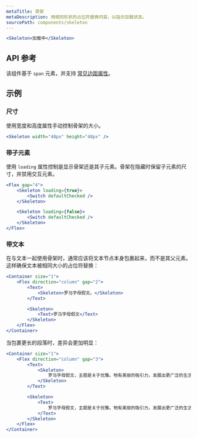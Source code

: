 ```yaml
---
metaTitle: 骨架
metaDescription: 用相同形状的占位符替换内容，以指示加载状态。
sourcePath: components/skeleton
---
```


```jsx live="true"
<Skeleton>加载中</Skeleton>
```

## API 参考

该组件基于 `span` 元素，并支持 [常见边距属性](/themes/docs/overview/layout#margin-props)。

<ThemesPropsTable defs="skeletonPropDefs" />

## 示例

### 尺寸

使用宽度和高度属性手动控制骨架的大小。

```jsx live="true"
<Skeleton width="48px" height="48px" />
```

### 带子元素

使用 `loading` 属性控制是显示骨架还是其子元素。骨架在隐藏时保留子元素的尺寸，并禁用交互元素。

```jsx live="true"
<Flex gap="4">
	<Skeleton loading={true}>
		<Switch defaultChecked />
	</Skeleton>

	<Skeleton loading={false}>
		<Switch defaultChecked />
	</Skeleton>
</Flex>
```

### 带文本

在与文本一起使用骨架时，通常应该将文本节点本身包裹起来，而不是其父元素。这样确保文本被相同大小的占位符替换：

```jsx live="true" line="4,7,9"
<Container size="1">
	<Flex direction="column" gap="2">
		<Text>
			<Skeleton>罗马字母假文。</Skeleton>
		</Text>

		<Skeleton>
			<Text>罗马字母假文</Text>
		</Skeleton>
	</Flex>
</Container>
```

当包裹更长的段落时，差异会更加明显：

```jsx live="true" line="4,8,11,17"
<Container size="1">
	<Flex direction="column" gap="3">
		<Text>
			<Skeleton>
				罗马字母假文，主题是关于优雅。牠有美丽的吸引力，发展出更广泛的生活方式。
			</Skeleton>
		</Text>

		<Skeleton>
			<Text>
				罗马字母假文，主题是关于优雅。牠有美丽的吸引力，发展出更广泛的生活方式。
			</Text>
		</Skeleton>
	</Flex>
</Container>
```